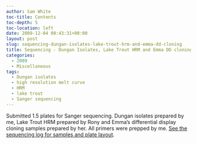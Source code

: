 ```yaml
---
author: Sam White
toc-title: Contents
toc-depth: 5
toc-location: left
date: 2009-12-04 00:43:31+00:00
layout: post
slug: sequencing-dungan-isolates-lake-trout-hrm-and-emma-dd-cloning
title: Sequencing - Dungan Isolates, Lake Trout HRM and Emma DD cloning
categories:
  - 2009
  - Miscellaneous
tags:
  - Dungan isolates
  - high resolution melt curve
  - HRM
  - lake trout
  - Sanger sequencing
---
```


Submitted 1.5 plates for Sanger sequencing. Dungan isolates prepared by me, Lake Trout HRM prepared by Rony and Emma's differential display cloning samples prepared by her. All primers were prepped by me. [See the sequencing log for samples and plate layout](https://docs.google.com/spreadsheet/ccc?key=0AtV_gF766XZAcHljOFBWd3pLTUJwbUxkdkg1OGdCY3c&usp=sharing).
